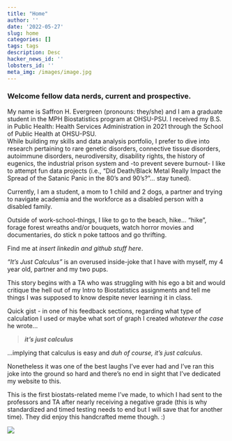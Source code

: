 ```yaml
---
title: "Home"
author: ''
date: '2022-05-27'
slug: home
categories: []
tags: tags
description: Desc
hacker_news_id: ''
lobsters_id: ''
meta_img: /images/image.jpg
---
```




### Welcome fellow data nerds, current and prospective.  

My name is Saffron H. Evergreen (pronouns: they/she) and I am a graduate student in the MPH Biostatistics program at OHSU-PSU. I received my B.S. in Public Health: Health Services Administration in 2021 through the School of Public Health at OHSU-PSU.   
While building my skills and data analysis portfolio, I prefer to dive into research pertaining to rare genetic disorders, connective tissue disorders, autoimmune disorders, neurodiversity, disability rights, the history of eugenics, the industrial prison system and -to prevent severe burnout- I like to attempt fun data projects (i.e., “Did Death/Black Metal Really Impact the Spread of the Satanic Panic in the 80’s and 90’s?”… stay tuned).   


Currently, I am a student, a mom to 1 child and 2 dogs, a partner and trying to navigate academia and the workforce as a disabled person with a disabled family.   

Outside of work-school-things, I like to go to the beach, hike… “hike”, forage forest wreaths and/or bouquets, watch horror movies and documentaries, do stick n poke tattoos and go thrifting.  


Find me at _insert linkedin and github stuff here_. 


*"It's Just Calculus"* is an overused inside-joke that I have with myself, my 4 year old, partner and my two pups.

This story begins with a TA who was struggling with his ego a bit and would critique the hell out of my Intro to Biostatistics assignments and tell me things I was supposed to know despite never learning it in class.

Quick gist - in one of his feedback sections, regarding what type of calculation I used or maybe what sort of graph I created *whatever the case* he wrote...

> ***it's just calculus***

...implying that calculus is easy and *duh of course, it's just calculus*.

Nonetheless it was one of the best laughs I've ever had and I've ran this joke into the ground so hard and there's no end in sight that I've dedicated my website to this.

This is the first biostats-related meme I've made, to which I had sent to the professors and TA after nearly receiving a negative grade (this is why standardized and timed testing needs to end but I will save that for another time). They did enjoy this handcrafted meme though. :)

![](images/BSTA_meme_-04.jpg)